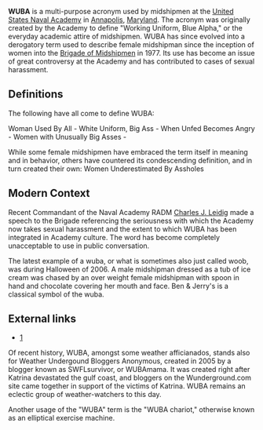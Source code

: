 '''WUBA''' is a multi-purpose acronym used by midshipmen at the [[United States Naval Academy]] in [[Annapolis]], [[Maryland]].  The acronym was originally created by the Academy to define "Working Uniform, Blue Alpha," or the everyday academic attire of midshipmen.  WUBA has since evolved into a derogatory term used to describe female midshipman since the inception of women into the [[Brigade of Midshipmen]] in 1977.  Its use has become an issue of great controversy at the Academy and has contributed to cases of sexual harassment.  

==Definitions==
The following have all come to define WUBA:

Woman Used By All - 
White Uniform, Big Ass - 
When Unfed Becomes Angry - 
Women with Unusually Big Asses -

While some female midshipmen have embraced the term itself in meaning and in behavior, others have countered its condescending definition, and in turn created their own:  Women Underestimated By Assholes

==Modern Context==
Recent Commandant of the Naval Academy RADM [[Charles J. Leidig]] made a speech to the Brigade  referencing the seriousness with which the Academy now takes sexual harassment and the extent to which WUBA has been integrated in Academy culture.  The word has become completely unacceptable to use in public conversation.

The latest example of a wuba, or what is sometimes also just called woob, was during Halloween of 2006. A male midshipman dressed as a tub of ice cream  was chased by an over weight female midshipman with spoon in hand and chocolate covering her mouth and face. Ben & Jerry's is a classical symbol of the wuba.

==External links==
*[http://www.usna.edu]
{{Uncategorized|date=April 2007}}

Of recent history, WUBA, amongst some weather afficianados, stands also for Weather Undergound Bloggers Anonymous, created in 2005 by a blogger known as SWFLsurvivor, or WUBAmama.  It was created right after Katrina devastated the gulf coast, and bloggers on the Wunderground.com site came together in support of the victims of Katrina.  WUBA remains an eclectic group of weather-watchers to this day.


Another usage of the "WUBA" term is the "WUBA chariot," otherwise known as an elliptical exercise machine.
